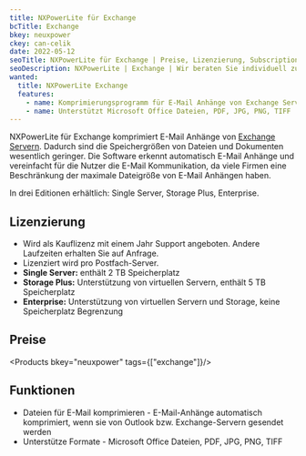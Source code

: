 ```yaml
---
title: NXPowerLite für Exchange
bcTitle: Exchange
bkey: neuxpower
ckey: can-celik
date: 2022-05-12
seoTitle: NXPowerLite für Exchange | Preise, Lizenzierung, Subscriptions
seoDescription: NXPowerLite | Exchange | Wir beraten Sie individuell zu Fragen bei Lizenzierung und Kosten.
wanted:
  title: NXPowerLite Exchange
  features:
    - name: Komprimierungsprogramm für E-Mail Anhänge von Exchange Servern
    - name: Unterstützt Microsoft Office Dateien, PDF, JPG, PNG, TIFF
---
```




<Intro>

NXPowerLite für Exchange komprimiert E-Mail Anhänge von [Exchange Servern](/hersteller/microsoft/exchange/). Dadurch sind die Speichergrößen von Dateien und Dokumenten wesentlich geringer. Die Software erkennt automatisch E-Mail Anhänge und vereinfacht für die Nutzer die E-Mail Kommunikation, da viele Firmen eine Beschränkung der maximale Dateigröße von E-Mail Anhängen haben.

In drei Editionen erhältlich: Single Server, Storage Plus, Enterprise.

</Intro>

<TOC />



## Lizenzierung

- Wird als Kauflizenz mit einem Jahr Support angeboten. Andere Laufzeiten erhalten Sie auf Anfrage.
- Lizenziert wird pro Postfach-Server.
- **Single Server:** enthält 2 TB Speicherplatz
- **Storage Plus:** Unterstützung von virtuellen Servern, enthält 5 TB Speicherplatz
- **Enterprise:** Unterstützung von virtuellen Servern und Storage, keine Speicherplatz Begrenzung

## Preise

<Products bkey="neuxpower" tags={["exchange"]}/>


## Funktionen

- Dateien für E-Mail komprimieren - E-Mail-Anhänge automatisch komprimiert, wenn sie von Outlook bzw. Exchange-Servern gesendet werden
- Unterstütze Formate - Microsoft Office Dateien, PDF, JPG, PNG, TIFF
